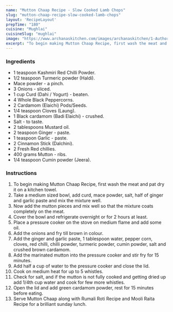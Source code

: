 ---
name: "Mutton Chaap Recipe - Slow Cooked Lamb Chops"
slug: "mutton-chaap-recipe-slow-cooked-lamb-chops"
layout: 'RecipeLayout'
prepTime: "180"
cuisine: "Mughlai"
cuisineSlug: "mughlai"
image: "https://www.archanaskitchen.com/images/archanaskitchen/1-Author/ruby_pathak-yahoo.com/Mutton_Chaap.jpg"
excerpt: "To begin making Mutton Chaap Recipe, first wash the meat and pat dry it on a kitchen towel"
---

### Ingredients

- 1 teaspoon Kashmiri Red Chilli Powder.
- 1/2 teaspoon Turmeric powder (Haldi).
- Mace powder - a pinch.
- 3 Onions - sliced.
- 1 cup Curd (Dahi / Yogurt) - beaten.
- 4 Whole Black Peppercorns.
- 2 Cardamom (Elaichi) Pods/Seeds.
- 1/4 teaspoon Cloves (Laung).
- 1 Black cardamom (Badi Elaichi) - crushed.
- Salt - to taste.
- 2 tablespoons Mustard oil.
- 2 teaspoon Ginger - paste.
- 1 teaspoon Garlic - paste.
- 2 Cinnamon Stick (Dalchini).
- 2 Fresh Red chillies.
- 400 grams Mutton - ribs.
- 1/4 teaspoon Cumin powder (Jeera).

### Instructions

1. To begin making Mutton Chaap Recipe, first wash the meat and pat dry it on a kitchen towel.
1. Take a medium sized bowl, add curd, mace powder, salt, half of ginger and garlic paste and mix the mixture well.
1. Now add the mutton pieces and mix well so that the mixture coats completely on the meat.
1. Cover the bowl and refrigerate overnight or for 2 hours at least.
1. Place a pressure cooker on the stove on medium flame and add some oil.
1. Add the onions and fry till brown in colour.
1. Add the ginger and garlic paste, 1 tablespoon water, pepper corn, cloves, red chilli, chilli powder, turmeric powder, cumin powder, salt and crushed brown cardamom.
1. Add the marinated mutton into the pressure cooker and stir fry for 15 minutes.
1. Add half a cup of water to the pressure cooker and close the lid.
1. Cook on medium heat for up to 5 whistles.
1. Check for salt, and if the mutton is not fully cooked and getting dried up add 1/4th cup water and cook for few more whistles.
1. Open the lid and add green cardamom powder, rest for 15 minutes before eating.
1. Serve Mutton Chaap along with Rumali Roti Recipe and Mooli Raita Recipe for a brilliant sunday lunch.
